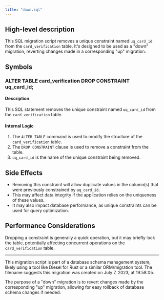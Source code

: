 ```yaml
---
title: "down.sql"
---
```


## High-level description
This SQL migration script removes a unique constraint named `uq_card_id` from the `card_verification` table. It's designed to be used as a "down" migration, reverting changes made in a corresponding "up" migration.

## Symbols

### ALTER TABLE card_verification DROP CONSTRAINT uq_card_id;
#### Description
This SQL statement removes the unique constraint named `uq_card_id` from the `card_verification` table.

#### Internal Logic
1. The `ALTER TABLE` command is used to modify the structure of the `card_verification` table.
2. The `DROP CONSTRAINT` clause is used to remove a constraint from the table.
3. `uq_card_id` is the name of the unique constraint being removed.

## Side Effects
- Removing this constraint will allow duplicate values in the column(s) that were previously constrained by `uq_card_id`.
- This may affect data integrity if the application relies on the uniqueness of these values.
- It may also impact database performance, as unique constraints can be used for query optimization.

## Performance Considerations
Dropping a constraint is generally a quick operation, but it may briefly lock the table, potentially affecting concurrent operations on the `card_verification` table.

___

This migration script is part of a database schema management system, likely using a tool like Diesel for Rust or a similar ORM/migration tool. The filename suggests this migration was created on July 7, 2023, at 19:58:05.

The purpose of a "down" migration is to revert changes made by the corresponding "up" migration, allowing for easy rollback of database schema changes if needed.